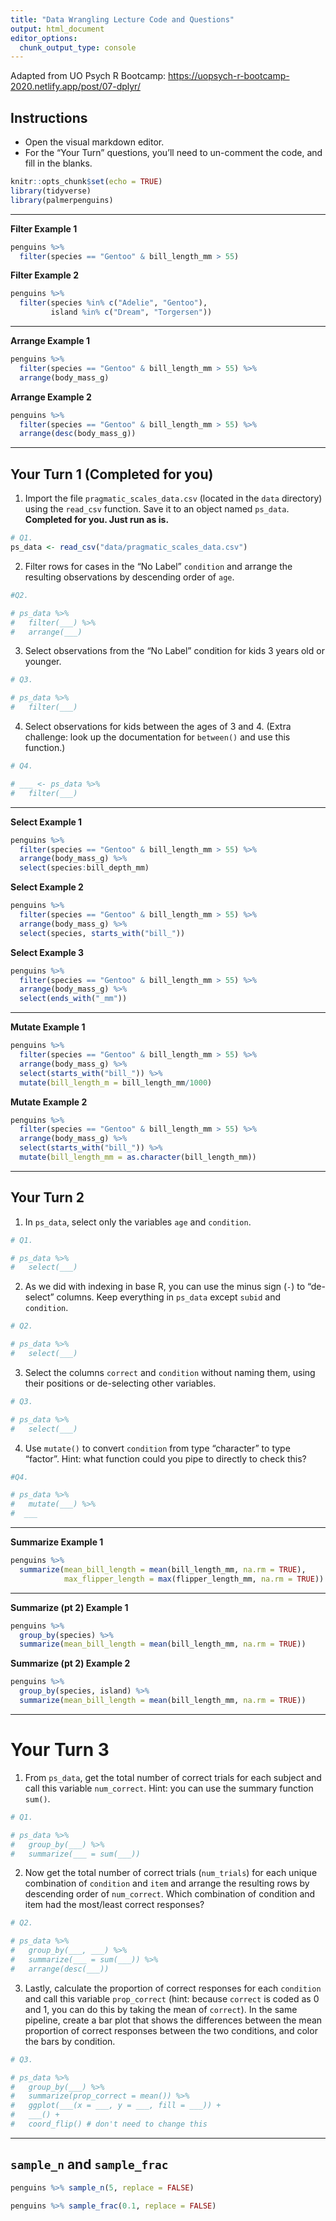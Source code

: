 ```yaml
---
title: "Data Wrangling Lecture Code and Questions"
output: html_document
editor_options: 
  chunk_output_type: console
---
```


Adapted from UO Psych R Bootcamp: <https://uopsych-r-bootcamp-2020.netlify.app/post/07-dplyr/>

## Instructions

- Open the visual markdown editor.
- For the "Your Turn" questions, you'll need to un-comment the code, and fill in the blanks.

```r
knitr::opts_chunk$set(echo = TRUE)
library(tidyverse)
library(palmerpenguins)
```

------------------------------------------------------------------------

**Filter Example 1**

```r
penguins %>% 
  filter(species == "Gentoo" & bill_length_mm > 55)
```

**Filter Example 2**

```r
penguins %>% 
  filter(species %in% c("Adelie", "Gentoo"),
         island %in% c("Dream", "Torgersen"))
```

------------------------------------------------------------------------

**Arrange Example 1**

```r
penguins %>% 
  filter(species == "Gentoo" & bill_length_mm > 55) %>% 
  arrange(body_mass_g)
```

**Arrange Example 2**

```r
penguins %>% 
  filter(species == "Gentoo" & bill_length_mm > 55) %>% 
  arrange(desc(body_mass_g))
```

------------------------------------------------------------------------

## Your Turn 1 (Completed for you)

1.  Import the file `pragmatic_scales_data.csv` (located in the `data` directory) using the `read_csv` function. Save it to an object named `ps_data`. **Completed for you. Just run as is.**

```r
# Q1. 
ps_data <- read_csv("data/pragmatic_scales_data.csv")
```

2.  Filter rows for cases in the "No Label" `condition` and arrange the resulting observations by descending order of `age`.

```r
#Q2. 

# ps_data %>% 
#   filter(___) %>% 
#   arrange(___)
```

3.  Select observations from the "No Label" condition for kids 3 years old or younger.

```r
# Q3. 

# ps_data %>% 
#   filter(___)
```

4.  Select observations for kids between the ages of 3 and 4. (Extra challenge: look up the documentation for `between()` and use this function.)

```r
# Q4. 

# ___ <- ps_data %>% 
#   filter(___)
```

------------------------------------------------------------------------

**Select Example 1**

```r
penguins %>% 
  filter(species == "Gentoo" & bill_length_mm > 55) %>% 
  arrange(body_mass_g) %>% 
  select(species:bill_depth_mm)
```

**Select Example 2**

```r
penguins %>% 
  filter(species == "Gentoo" & bill_length_mm > 55) %>% 
  arrange(body_mass_g) %>% 
  select(species, starts_with("bill_"))
```

**Select Example 3**

```r
penguins %>% 
  filter(species == "Gentoo" & bill_length_mm > 55) %>% 
  arrange(body_mass_g) %>% 
  select(ends_with("_mm"))
```

------------------------------------------------------------------------

**Mutate Example 1**

```r
penguins %>% 
  filter(species == "Gentoo" & bill_length_mm > 55) %>% 
  arrange(body_mass_g) %>% 
  select(starts_with("bill_")) %>% 
  mutate(bill_length_m = bill_length_mm/1000)
```

**Mutate Example 2**

```r
penguins %>% 
  filter(species == "Gentoo" & bill_length_mm > 55) %>% 
  arrange(body_mass_g) %>% 
  select(starts_with("bill_")) %>% 
  mutate(bill_length_mm = as.character(bill_length_mm))
```

------------------------------------------------------------------------

## Your Turn 2

1.  In `ps_data`, select only the variables `age` and `condition`.

```r
# Q1.

# ps_data %>% 
#   select(___)
```

2.  As we did with indexing in base R, you can use the minus sign (`-`) to "de-select" columns. Keep everything in `ps_data` except `subid` and `condition`.

```r
# Q2.

# ps_data %>% 
#   select(___)
```

3.  Select the columns `correct` and `condition` without naming them, using their positions or de-selecting other variables.

```r
# Q3. 

# ps_data %>% 
#   select(___)
```

4.  Use `mutate()` to convert `condition` from type "character" to type "factor". Hint: what function could you pipe to directly to check this?

```r
#Q4. 

# ps_data %>% 
#   mutate(___) %>% 
#  ___
```

------------------------------------------------------------------------

**Summarize Example 1**

```r
penguins %>% 
  summarize(mean_bill_length = mean(bill_length_mm, na.rm = TRUE),
            max_flipper_length = max(flipper_length_mm, na.rm = TRUE))
```

------------------------------------------------------------------------

**Summarize (pt 2) Example 1**

```r
penguins %>% 
  group_by(species) %>% 
  summarize(mean_bill_length = mean(bill_length_mm, na.rm = TRUE))
```

**Summarize (pt 2) Example 2**

```r
penguins %>% 
  group_by(species, island) %>% 
  summarize(mean_bill_length = mean(bill_length_mm, na.rm = TRUE))
```

------------------------------------------------------------------------

# Your Turn 3

1.  From `ps_data`, get the total number of correct trials for each subject and call this variable `num_correct`. Hint: you can use the summary function `sum()`.

```r
# Q1. 

# ps_data %>% 
#   group_by(___) %>% 
#   summarize(___ = sum(___))
```

2.  Now get the total number of correct trials (`num_trials`) for each unique combination of `condition` and `item` and arrange the resulting rows by descending order of `num_correct`. Which combination of condition and item had the most/least correct responses?

```r
# Q2. 

# ps_data %>% 
#   group_by(___, ___) %>% 
#   summarize(___ = sum(___)) %>% 
#   arrange(desc(___))
```

3.  Lastly, calculate the proportion of correct responses for each `condition` and call this variable `prop_correct` (hint: because `correct` is coded as 0 and 1, you can do this by taking the mean of `correct`). In the same pipeline, create a bar plot that shows the differences between the mean proportion of correct responses between the two conditions, and color the bars by condition.

```r
# Q3. 

# ps_data %>% 
#   group_by(___) %>% 
#   summarize(prop_correct = mean()) %>% 
#   ggplot(___(x = ___, y = ___, fill = ___)) + 
#   ___() +
#   coord_flip() # don't need to change this
```

------------------------------------------------------------------------

## `sample_n` and `sample_frac`

```r
penguins %>% sample_n(5, replace = FALSE)
```

```r
penguins %>% sample_frac(0.1, replace = FALSE)
```
